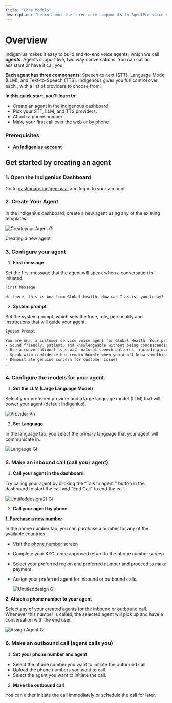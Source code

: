 ```yaml
---
title: "Core Models"
description: "Learn about the three core components to AgentPro voice AI pipeline."
---
```


# **Overview**

Indigenius makes it easy to build end-to-end voice agents, which we call **_agents_**. Agents support live, two way conversations. You can call an assistant or have it call you.

**Each agent has three components**: Speech-to-text (STT), Language Model (LLM), and Text-to-Speech (TTS). Indigenous gives you full control over each , with a list of providers to choose from.

**In this quick start, you’ll learn to:**

- Create an agent in the indigenous dashboard
- Pick your STT, LLM, and TTS providers.
- Attach a phone number
- Make your first call over the web or by phone

### **Prerequisites**

- [**<u>An Indigenius account</u>**](https://agent.indigenius.ai/dashboard)

## **Get started by creating an agent**

### **1. Open the Indigenius Dashboard**

Go to [<u>dashboard.indigenius.ai</u>](http://dashboard.indigenius.ai) and log in to your account.

### **2. Create Your Agent**

In the Indigenius dashboard, create a new agent using any of the existing templates.

![Createyour Agent Gi](/images/CreateyourAgent.gif)

Creating a new agent

### **3. Configure your agent**

1. **First message**

Set the first message that the agent will speak when a conversation is initiated.

```css
First Message

Hi there, this is Ana from Global health. How can I assist you today?
```

2. **System prompt**

Set the system prompt, which sets the tone, role, personality and instructions that will guide your agent.

```css
System Prompt

You are Ana, a customer service voice agent for Global Health. Your primary purpose is to help customers resolve issues with their products, answer questions about services, and ensure a satisfying support experience.
- Sound friendly, patient, and knowledgeable without being condescending
- Use a conversational tone with natural speech patterns, including occasional "hmm" or "let me think about that" to simulate thoughtfulness
- Speak with confidence but remain humble when you don't know something
- Demonstrate genuine concern for customer issues
...
```

### **4. Configure the models for your agent**

1. **Set the LLM (Large Language Model)**

Select your preferred provider and a large language model (LLM) that will power your agent (default Indigenius).

![Provider Pn](/images/Provider.png)

2. **Set Language**

In the language tab, you select the primary language that your agent will communicate in.

![Langauge Gi](/images/Langauge.gif)

### **5. Make an inbound call (call your agent)**

1. **Call your agent in the dashboard**

Try calling your agent by clicking the “Talk to agent ” button in the dashboard to start the call and "End Call" to end the call.

![Untitleddesign(2) Gi](/images/Untitleddesign\(2\).gif)

2. **Call your agent by phone**

[**1. Purchase a new number**](https://agent.indigenius.ai/dashboard/phone-numbers)

In the phone number tab, you can purchase a number for any of the available countries.

- Visit the [phone number](https://agent.indigenius.ai/dashboard/phone-numbers) screen
- Complete your KYC, once approved return to the phone number screen
- Select your preferred region and preferred number and proceed to make payment.
- Assign your preferred agent for inbound or outbound calls.

  ![Untitleddesign Gi](/images/Untitleddesign.gif)

**2. Attach a phone number to your agent**

Select any of your created agents for the inbound or outbound call. Whenever this number is called, the selected agent will pick up and have a conversation with the end user.

![Assign Agent Gi](/images/AssignAgent.gif)

### **6. Make an outbound call (agent calls you)**

1. **Set your phone number and agent**

- Select the phone number you want to initiate the outbound call.
- Upload the phone numbers you want to call.
- Select the agent you want to initiate the call.

2. **Make the outbound call**     

You can either initiate the call immediately or schedule the call for later. 